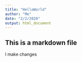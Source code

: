 ```yaml
---
title: "HelloWorld"
author: "Me"
date: "2/2/2020"
output: html_document
---
```

## This is a markdown file

I make changes